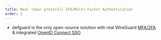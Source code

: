 ```yaml
---
title: Real (near protocol) 2FA/Multi-Factor Authentication
order: 3
---
```


- defguard is the only open-source solution with real WireGuard [MFA/2FA](https://defguard.gitbook.io/defguard/admin-and-features/wireguard/multi-factor-authentication-mfa-2fa) & integrated [OpenID Connect SSO](https://defguard.gitbook.io/defguard/admin-and-features/openid-connect)
